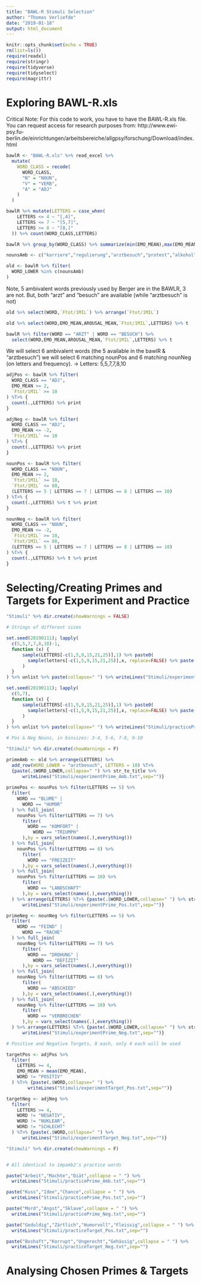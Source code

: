 ```yaml
---
title: "BAWL-R Stimuli Selection"
author: "Thomas Verliefde"
date: "2019-01-18"
output: html_document
---
```


```r
knitr::opts_chunk$set(echo = TRUE)
rm(list=ls())
require(readxl)
require(stringr)
require(tidyverse)
require(tidyselect)
require(magrittr)
```

########################
# Exploring BAWL-R.xls #
########################

Critical Note:
For this code to work, you have to have the BAWL-R.xls file.
You can request access for research purposes from:
  http://www.ewi-psy.fu-berlin.de/einrichtungen/arbeitsbereiche/allgpsy/forschung/Download/index.html

```r

bawlR <- "BAWL-R.xls" %>% read_excel %>%
  mutate(
    WORD_CLASS = recode(
      WORD_CLASS,
      "N" = "NOUN",
      "V" = "VERB",
      "A" = "ADJ"
    )
  )

```

```r

bawlR %>% mutate(LETTERS = case_when(
    LETTERS <= 4 ~ "[,4]",
    LETTERS <= 7 ~ "[5,7]",
    LETTERS >= 8 ~ "[8,]"
  )) %>% count(WORD_CLASS,LETTERS)

```

```r

bawlR %>% group_by(WORD_CLASS) %>% summarize(min(EMO_MEAN),max(EMO_MEAN),sd(EMO_MEAN))

```





```r

nounsAmb <- c("karriere","regulierung","arztbesuch","protest","alkohol","feuer","smartphone","stolz")

old <- bawlR %>% filter(
  WORD_LOWER %in% c(nounsAmb)
)
```

Note, 5 ambivalent words previously used by Berger are in the BAWLR, 3 are not.
But, both "arzt" and "besuch" are available (while "arztbesuch" is not)


```r

old %>% select(WORD,`Ftot/1MIL`) %>% arrange(`Ftot/1MIL`)

old %>% select(WORD,EMO_MEAN,AROUSAL_MEAN,`Ftot/1MIL`,LETTERS) %>% t

bawlR %>% filter(WORD == "ARZT" | WORD == "BESUCH") %>%
  select(WORD,EMO_MEAN,AROUSAL_MEAN,`Ftot/1MIL`,LETTERS) %>% t

```

We will select 6 ambivalent words (the 5 available in the bawlR & "arztbesuch")
we will select 6 matching nounPos and 6 matching nounNeg (on letters and frequency).
-> Letters: 5,5,7,7,8,10


```r

adjPos <- bawlR %>% filter(
  WORD_CLASS == "ADJ",
  EMO_MEAN >= 2,
  `Ftot/1MIL` >= 10
) %T>% {
  count(.,LETTERS) %>% print
}

adjNeg <- bawlR %>% filter(
  WORD_CLASS == "ADJ",
  EMO_MEAN <= -2,
  `Ftot/1MIL` >= 10
) %T>% {
  count(.,LETTERS) %>% print
}

nounPos <- bawlR %>% filter(
  WORD_CLASS == "NOUN",
  EMO_MEAN >= 2,
  `Ftot/1MIL` >= 10,
  `Ftot/1MIL` <= 80,
  (LETTERS == 5 | LETTERS == 7 | LETTERS == 8 | LETTERS == 10)
) %T>% {
  count(.,LETTERS) %>% t %>% print
}

nounNeg <- bawlR %>% filter(
  WORD_CLASS == "NOUN",
  EMO_MEAN <= -2,
  `Ftot/1MIL` >= 10,
  `Ftot/1MIL` <= 80,
  (LETTERS == 5 | LETTERS == 7 | LETTERS == 8 | LETTERS == 10)
) %T>% {
  count(.,LETTERS) %>% t %>% print
}
```

#####################################################################
# Selecting/Creating Primes and Targets for Experiment and Practice #
#####################################################################

```r

"Stimuli" %>% dir.create(showWarnings = FALSE)

# Strings of different sizes

set.seed(20190111); lapply(
  c(5,5,7,7,8,10)-1,
  function (x) {
      sample(LETTERS[-c(1,5,9,15,21,25)],1) %>% paste0(
        sample(letters[-c(1,5,9,15,21,25)],x, replace=FALSE) %>% paste(collapse="")
      )
  }
) %>% unlist %>% paste(collapse=" ") %>% writeLines("Stimuli/experimentPrime_Str.txt",sep="")

set.seed(20190111); lapply(
  c(5,7),
  function (x) {
      sample(LETTERS[-c(1,5,9,15,21,25)],1) %>% paste0(
        sample(letters[-c(1,5,9,15,21,25)],x, replace=FALSE) %>% paste(collapse="")
      )
  }
) %>% unlist %>% paste(collapse=" ") %>% writeLines("Stimuli/practicePrime_Str.txt",sep="")

```

```r
# Pos & Neg Nouns, in binsizes: 3-4, 5-6, 7-8, 9-10

"Stimuli" %>% dir.create(showWarnings = F)

primeAmb <- old %>% arrange(LETTERS) %>%
  add_row(WORD_LOWER = "arztbesuch", LETTERS = 10) %T>%
  {paste(.$WORD_LOWER,collapse=" ") %>% str_to_title %>%
      writeLines("Stimuli/experimentPrime_Amb.txt",sep="")}
  
primePos <- nounPos %>% filter(LETTERS == 5) %>%
  filter(
    WORD == "BLUME" |
      WORD == "HUMOR"
  ) %>% full_join(
    nounPos %>% filter(LETTERS == 7) %>%
      filter(
        WORD == "KOMFORT" |
          WORD == "TRIUMPH"
      ),by = vars_select(names(.),everything())
  ) %>% full_join(
    nounPos %>% filter(LETTERS == 8) %>%
      filter(
        WORD == "FREIZEIT"
      ),by = vars_select(names(.),everything())
  ) %>% full_join(
    nounPos %>% filter(LETTERS == 10) %>%
      filter(
        WORD == "LANDSCHAFT"
      ),by = vars_select(names(.),everything())
  ) %>% arrange(LETTERS) %T>% {paste(.$WORD_LOWER,collapse=" ") %>% str_to_title %>%
      writeLines("Stimuli/experimentPrime_Pos.txt",sep="")}

primeNeg <- nounNeg %>% filter(LETTERS == 5) %>%
  filter(
    WORD == "FEIND" |
      WORD == "RACHE"
  ) %>% full_join(
    nounNeg %>% filter(LETTERS == 7) %>%
      filter(
        WORD == "DROHUNG" |
          WORD == "DEFIZIT"
      ),by = vars_select(names(.),everything())
  ) %>% full_join(
    nounNeg %>% filter(LETTERS == 8) %>%
      filter(
        WORD == "ABSCHIED" 
      ),by = vars_select(names(.),everything())
  ) %>% full_join(
    nounNeg %>% filter(LETTERS == 10) %>%
      filter(
        WORD == "VERBRECHEN"
      ),by = vars_select(names(.),everything())
  ) %>% arrange(LETTERS) %T>% {paste(.$WORD_LOWER,collapse=" ") %>% str_to_title %>%
      writeLines("Stimuli/experimentPrime_Neg.txt",sep="")}

# Positive and Negative Targets, 8 each, only 4 each will be used

targetPos <- adjPos %>%
  filter(
    LETTERS >= 4,
    EMO_MEAN > mean(EMO_MEAN),
    WORD != "POSITIV"
  ) %T>% {paste(.$WORD,collapse=" ") %>%
        writeLines("Stimuli/experimentTarget_Pos.txt",sep="")}

targetNeg <- adjNeg %>%
  filter(
    LETTERS >= 4,
    WORD != "NEGATIV",
    WORD != "NUKLEAR",
    WORD != "SCHLECHT"
  ) %T>% {paste(.$WORD,collapse=" ") %>%
      writeLines("Stimuli/experimentTarget_Neg.txt",sep="")}


```

```r

"Stimuli" %>% dir.create(showWarnings = F)


# All identical to impamb2's practice words

paste("Arbeit","Machte","Diät",collapse = " ") %>%
  writeLines("Stimuli/practicePrime_Amb.txt",sep="")

paste("Kuss","Idee","Chance",collapse = " ") %>%
  writeLines("Stimuli/practicePrime_Pos.txt",sep="")

paste("Mord","Angst","Sklave",collapse = " ") %>%
  writeLines("Stimuli/practicePrime_Neg.txt",sep="")

paste("Geduldig","Zärtlich","Humorvoll","Fleissig",collapse = " ") %>%
  writeLines("Stimuli/practiceTarget_Pos.txt",sep="")

paste("Boshaft","Korrupt","Ungerecht","Gehässig",collapse = " ") %>%
  writeLines("Stimuli/practiceTarget_Neg.txt",sep="")

```

#####################################
# Analysing Chosen Primes & Targets #
#####################################
